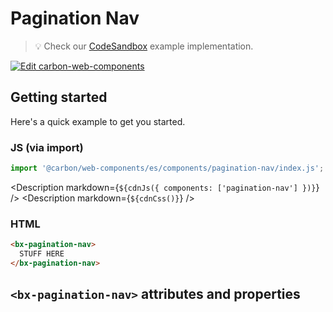 
# Pagination Nav

> 💡 Check our
> [CodeSandbox](https://codesandbox.io/s/github/carbon-design-system/carbon-for-ibm-dotcom/tree/v1/packages/carbon-web-components/examples/codesandbox/basic/components/pagination-nav)
> example implementation.

[![Edit carbon-web-components](https://codesandbox.io/static/img/play-codesandbox.svg)](https://codesandbox.io/s/github/carbon-design-system/carbon-for-ibm-dotcom/tree/v1/packages/carbon-web-components/examples/codesandbox/basic/components/pagination-nav)

## Getting started

Here's a quick example to get you started.

### JS (via import)

```javascript
import '@carbon/web-components/es/components/pagination-nav/index.js';
```

<Description markdown={`${cdnJs({ components: ['pagination-nav'] })}`} />
<Description markdown={`${cdnCss()}`} />

### HTML

```html
<bx-pagination-nav>
  STUFF HERE
</bx-pagination-nav>
```

## `<bx-pagination-nav>` attributes and properties

<Props of="bx-pagination-nav" />

